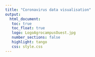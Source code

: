 ```yaml
---
title: "Coronavirus data visualisation"
output: 
  html_document:
   toc: true
   toc_float: true
   logo: LogoAgrocampusOuest.jpg
   number_sections: false
   highlight: tango
   css: style.css
---
```



<!-- ```{r setup, include=FALSE} -->
<!-- knitr::opts_chunk$set(echo = TRUE, warning = FALSE, message = FALSE) -->
<!-- ``` -->

<!-- The [Johns Hopkins University](https://coronavirus.jhu.edu/) provide data on the coronavirus crisis, reportin the daily number of confirmed cases,  deaths and recovered patients. -->



<!-- ## Data processing  -->


<!-- ### Download data  -->

<!-- ```{r load_data} -->
<!-- library('readr') -->
<!-- library('tidyverse') -->
<!-- library('ggplot2') -->
<!-- library('plotly') -->



<!-- url_base <-  -->
<!--   "https://raw.githubusercontent.com/CSSEGISandData/COVID-19/master/csse_covid_19_data/csse_covid_19_time_series/time_series_covid19_" -->

<!-- type <- c('confirmed', 'deaths', 'recovered') -->
<!-- dta_list <- lapply( type, function(type_){ -->
<!--    dta_prov <- read_csv(url(paste0(url_base,  type_, '_global.csv')))  %>%  -->
<!--       mutate(type = type_)  -->
<!--    dta_prov %>%  -->
<!--       rename(Province = `Province/State`, Country = `Country/Region`) %>%  -->
<!--       pivot_longer(-c(Province, Country, Lat, Long, type),  names_to = 'Date', values_to = 'Cases')  %>%  -->
<!--       mutate(Date = lubridate::mdy(Date)) -->
<!-- }) -->

<!-- dta <- do.call('rbind', dta_list) -->
<!-- ``` -->

<!-- ```{r  echo = FALSE} -->
<!-- n_tot <- n_distinct(dta$Country) -->
<!-- n1 <- 500 -->
<!-- n2 <- 10000 -->
<!-- ``` -->

<!-- **Data are available from `r min(dta$Date)` to `r max(dta$Date)` for `r n_tot` countries.** -->


<!-- ### Formatting data -->

<!-- ```{r format_data} -->


<!-- dta %>%   -->
<!--    mutate(type = factor(type, levels = c('confirmed', 'deaths', 'recovered')))  %>%  -->
<!--    mutate(country_id = factor(tolower(Country))) %>%  -->
<!--    group_by(country_id, type, Date) %>%  -->
<!--    summarise(Cases = sum(Cases, na.rm = TRUE)) %>%  -->
<!--    ungroup()-> dta -->
<!-- ``` -->



<!-- ## Spatial Spreading of the pandemy  -->

<!-- ```{r  echo = FALSE} -->
<!-- n_tot <- n_distinct(dta$country_id) -->
<!-- n1 <- 50000 -->
<!-- n2 <- 1e5 -->
<!-- ``` -->

<!-- Data are available from `r min(dta$Date)` to `r max(dta$Date)` for `r n_tot` countries. -->

<!-- ### Define the severity of the pandemy in every country -->

<!-- The visualisation is done with only the most affected countries. The severity of the pandemy in a country is said to  -->
<!-- - Low if there are less than `r n1`  confirmed cases -->
<!-- - High if there are at least  `r n1+1`  confirmed cases -->
<!-- - Very High low if there are at least `r n2+1`  confirmed cases -->



<!-- ```{r} -->

<!-- dta %>%   filter(type == 'confirmed') %>% group_by(country_id) %>% -->
<!--    summarise ( m = max(Cases, na.rm = TRUE)) %>%  filter( m  > n1) -> country_list -->

<!-- dta %>%   filter(type == 'confirmed') %>% group_by(country_id) %>% -->
<!--    summarise ( m = max(Cases, na.rm = TRUE)) %>%  filter( m  > n2) -> country_list_vhigh -->

<!-- dta %>% filter(country_id %in% country_list$country_id) -> dta -->


<!-- severity_class <- function(country){ -->
<!--   prov <- ifelse(country %in% country_list$country_id, 'High', 'Low') -->
<!--   prov <-  ifelse(country %in% country_list_vhigh$country_id, 'Very High', prov) -->
<!--   prov <- factor(prov, levels = c('Low', 'High', 'Very High')) -->
<!--   return(prov) -->
<!-- } -->

<!-- dta %>% mutate(Severity = severity_class(country_id)) %>%  -->
<!--    mutate(country_id = relevel(country_id, ref = 'germany')) -> dta -->
<!-- ``` -->




<!-- ### Mapping the data -->

<!-- The `sf` library, allows to produce map easily.  -->

<!-- Mapping the  data on a world map requires two merge the world shapefile and the Johns Hoppkins data as proposed in the following code. The matching between the two databases  is done by creating a  `country_id` identification (country name in lower case). The few mismatches in the 2 databases are idenified and corrected.  -->


<!-- ```{r} -->
<!-- library(sf) -->

<!-- world_map <- st_read(dsn = 'datasets/shape_dir/TM_WORLD_BORDERS-0.3.shp') %>%  -->
<!--   st_as_sf() %>% mutate(country_id = tolower(NAME)) -->

<!-- country_list %>% filter( !country_id %in% world_map$country_id) -> country_issues -->
<!-- country_issues$country_id -->

<!-- world_map %>% mutate(avail = ifelse(country_id %in% country_list$country_id, TRUE, FALSE)) -> world_map -->

<!-- world_map %>%  -->
<!--   mutate( country_id = ifelse(country_id == "united states", 'us' , country_id))%>%  -->
<!--   mutate( country_id = ifelse(country_id == "iran (islamic republic of)", 'iran' , country_id)) %>%  -->
<!--   mutate( country_id = ifelse(country_id == "korea, republic of", "korea, south" , country_id)) %>%  -->
<!--   mutate( country_id = ifelse(country_id == "czech republic", "czechia" , country_id)) -> world_map  -->
<!-- ``` -->


<!--  Finally the three levels of severity are  presented in the map below -->

<!-- ```{r} -->
<!-- world_map %>%  mutate(Severity = severity_class(country_id)) -> world_map -->

<!-- world_map %>% ggplot() + geom_sf(aes(fill = Severity)) +  -->
<!--   scale_fill_viridis_d()   -> p  -->
<!-- ggplotly(p) -->
<!-- ``` -->



<!-- ## Time series data -->



<!-- ### Confirmed cases -->


<!-- We can represent the evolution of coronavirus confirmed cases for the countries with high severity.  -->

<!-- ```{r} -->
<!-- dta %>%  -->
<!--    filter(type == 'confirmed',  Severity != 'Low') %>% -->
<!--    ggplot() +  -->
<!--    geom_line(aes(x= Date, y = Cases, col = country_id)) +  -->
<!--    scale_y_continuous(trans='log2') +  -->
<!--    theme(legend.title = element_text( size = 10),legend.text = element_text(size = 6) ) +  -->
<!--    ggtitle('Evolution of confirmed cases in highly affected countries') -> p -->
<!-- ggplotly(p) -->
<!-- ``` -->


<!-- Too many data on the graph , focus on the countries with High level of severity. -->

<!-- ```{r echo = FALSE} -->
<!-- couleurs <- c('#ff0000', '#ff9900', '#006600',  -->
<!--               '#2d5986', '#600080', '#b30000', -->
<!--               '#00cc00', '#ff8c66', '#cc0052',  -->
<!--               '#3939ac', '#a5fc03', '#ff0000', -->
<!--               '#ab0a9b', '#6b5b95') -->
<!-- ``` -->


<!-- ```{r, fig.cap='Evolution of the number of confirmed cases'} -->

<!-- dta  %>%  -->
<!--    filter(type == 'confirmed', Severity == 'Very High') %>%  -->
<!--    arrange(country_id, Date) %>%  -->
<!--    group_by(country_id) %>%   -->
<!--    ggplot() +  -->
<!--    geom_line(aes(x= Date, y = Cases, linetype=country_id, col = country_id))  +  -->
<!--    scale_color_manual(values = couleurs)  -> p -->

<!-- ggplotly(p) -->

<!-- ``` -->



<!-- and with a log scale  -->

<!-- ```{r, fig.cap='Evolution of the number of confirmed cases in log2 scale'} -->
<!-- p +   -->
<!--    scale_y_continuous(trans='log2') -> p  -->
<!-- ggplotly(p) -->
<!-- ``` -->


<!-- As the pandemy does not start to spread at the same date on every country, one needs to define some new origine of time for every country, in order to allow the comparison between countries. -->


<!-- **Change time origine** :  Accounting for the delay in the spread of the pandemy, we could decide to represent time since the first instant where the 80$^\mbox{th}$ cases were confirmed. -->



<!-- Presented below is the number of confirmed cases.  -->

<!-- ```{r, fig.cap='Evolution of confirmed cases, time elapsed since the 80th reported cases'} -->
<!-- dta %>%  -->
<!--    filter(type == 'confirmed', Cases >= 80,Severity == 'Very High') %>%  -->
<!--    group_by(country_id) %>%  -->
<!--    arrange(Date) %>%  -->
<!--    mutate(Date = Date - dplyr::first(Date)) %>%  -->
<!--    ggplot()  + -->
<!--    geom_smooth(aes(x= Date, y = Cases, linetype=country_id, col = country_id), se = FALSE) + -->
<!--    geom_point(aes(x= Date, y = Cases, col = country_id), alpha = 0.3)  + -->
<!--    scale_color_manual(values = couleurs) +  -->
<!--    scale_y_continuous(trans='log2')  -> p  -->
<!-- ggplotly(p) -->
<!-- ``` -->

<!-- ### Evolution of the number of deaths -->



<!-- Presented below is the number of deaths. Those time series are more reliable, as they do not depend on the test effort. -->

<!-- ```{r, fig.cap='Evolution of the number of deaths, time elapsed since the 80th reported cases'} -->
<!-- dta %>%  -->
<!--    pivot_wider(names_from = type, values_from = Cases) %>%  -->
<!--    filter( confirmed >= 80,Severity == 'Very High') %>%  -->
<!--    group_by(country_id) %>%  -->
<!--    arrange(Date) %>%  -->
<!--    mutate(Date = Date - dplyr::first(Date)) %>%  -->
<!--    ggplot() +    -->
<!--    geom_smooth(aes(x= Date, y = deaths, linetype=country_id, col = country_id), se = FALSE) + -->
<!--    geom_point(aes(x= Date, y = deaths, col = country_id), alpha = 0.3)  + -->
<!--    scale_color_manual(values = couleurs) + -->
<!--    scale_y_continuous(trans='log2') -> p  -->
<!-- ggplotly(p) -->
<!-- ``` -->


<!-- As the number of confirmed cases might not be the best indicator of the spread of the pandemy, we choose,  the time of the tenth  death as the origin of date. -->


<!-- ```{r origine_death, fig.cap='Evolution of the number of deaths, time elapsed since the 10th death'} -->
<!-- dta %>%  -->
<!--    pivot_wider(names_from = type, values_from = Cases) %>%  -->
<!--    filter( deaths >= 10,Severity == 'Very High') %>%  -->
<!--    group_by(country_id) %>%  -->
<!--    arrange(Date) %>%  -->
<!--    mutate(Date = Date - dplyr::first(Date)) %>%  -->
<!--    ggplot()  + -->
<!--    geom_smooth(aes(x= Date, y = deaths, linetype=country_id, col = country_id), se = FALSE) + -->
<!--    scale_color_manual(values = couleurs)  + -->
<!--    scale_y_continuous(trans ='log2')  -> p  -->
<!--  ggplotly(p ,  tooltip = c('country_id', 'x', 'y') ) -->

<!-- ``` -->

<!-- ### Evolution of the number of new deaths -->

<!-- As the pandemy is spreading, the number of deaths is expected to grow bigger every day before slowing down. Therefore the number of new daths, which also the derivative of the number of deaths,  could be a good indicator of the stage of the pandemy. -->


<!-- ```{r new_death, fig.cap='Evolution of the number of new deaths, time elapsed since the 10th death, log2 scale'} -->
<!-- dta %>%  -->
<!--    pivot_wider(names_from = type, values_from = Cases) %>%  -->
<!--    filter( deaths >= 10,Severity == 'Very High') %>%  -->
<!--    group_by(country_id) %>%  -->
<!--    arrange(Date) %>%  -->
<!--    mutate(Date = Date - dplyr::first(Date), -->
<!--           new_deaths = deaths -lag(deaths)) %>%  -->
<!--    ggplot() +  -->
<!--    geom_smooth(aes(x= Date, y = new_deaths, linetype=country_id, col = country_id), se = FALSE)  + -->
<!--    geom_point(aes(x= Date, y = new_deaths, col = country_id), alpha = 0.3)  + -->
<!--    scale_color_manual(values = couleurs) + -->
<!--    scale_y_continuous(trans='log2')  ->  p  -->
<!--  ggplotly(p ,  tooltip = c('country_id', 'x', 'y') ) -->
<!-- ``` -->



<!-- ### Link between Confirmed cases and deaths -->



<!-- ```{r confirmed_death, fig.cap='Number of Confirmed cases  as a function of deaths'} -->
<!-- dta %>%  -->
<!--    pivot_wider(names_from = type, values_from = Cases) %>%  -->
<!--    filter( deaths >= 10,Severity == 'Very High') %>%  -->
<!--    group_by(country_id) %>%  -->
<!--    arrange(Date)  %>%  -->
<!--    mutate(Date = Date - dplyr::first(Date)) %>%  -->
<!--    ggplot() + -->
<!--    geom_smooth(aes( y = confirmed, x = deaths, linetype=country_id, col = country_id), se = FALSE)  +  -->
<!--    geom_point(aes(y  = confirmed, x = deaths, col = country_id), alpha = 0.3)  + -->
<!--    scale_color_manual(values = couleurs) -> p  -->
<!-- ggplotly(p ,  tooltip = c('country_id', 'x', 'y') ) -->
<!-- ``` -->


<!-- I would like to have a better idea of the actual number of confirmed cases in every countries.  The best indicator of the pandemy beeing the number of deaths I would like to predict the number of actual cases given the number of deaths. As illustrated on the graphs, there is a linear relationship between these two quantities. The slope  of this regression line depends on the letality within a given country and more importantly of the testing strategy. The difference in the strategy for testing people have been invocated to explain the difference in the apparent very high letality in most countries opposed to a very low lethality in Germany. As Germany has experienced a larger testing strategy, we could predict, given the number of observed deaths, what  would could be a more realistic number of cases in every country using the relationship between deaths and confirmed cases observed in Germany. -->

<!-- ```{r} -->
<!-- dta %>%  -->
<!--    pivot_wider(names_from = type, values_from = Cases) %>%  -->
<!--    filter( deaths >= 10,Severity == 'Very High')  -> dta_lm -->

<!-- lm1 <- lm( confirmed ~ deaths  + country_id + deaths:country_id, data =dta_lm) -->


<!-- prediction <- predict(lm1, newdata = data.frame(deaths= dta_lm$deaths, country_id = 'germany'), interval = 'prediction')  -->

<!-- dta_lm %>% -->
<!--    mutate(confirmed_pred = prediction[,1], -->
<!--           lower = prediction[,2], -->
<!--           upper = prediction[,3]) -> dta_lm -->

<!-- dta_lm %>% -->
<!--    filter( Severity == 'Very High') %>%   filter(Date == max(Date)) %>%  -->
<!--    ggplot() + geom_point(aes(y  = confirmed_pred, x = confirmed, col = country_id))   + geom_abline(slope = 1, intercept = 0) + -->
<!--    scale_color_manual(values = couleurs)  ->p  -->
<!--  ggplotly(p ,  tooltip = c('country_id', 'x', 'y') ) -->
<!-- ``` -->

<!-- Assuming that the predicted number of cases is more realistic than the reported number of cases, we could look at the evolution of the pandemy, using predicted number of cases instead of reported confirmed cases. The illustations below represent the reported confirmed cases and the predicted confirmed cases, assuming that every country would use the german testing strategy. -->



<!-- ```{r onfirmed_pred, fig.cap='The plain line  is the reported number of cases, the large dashed lines is the expected number of cases if the German testing strategy was used, and the thin dashed lines provide the prediction interval around this expected value.'} -->
<!-- dta_lm %>%  -->
<!--    filter( confirmed_pred >=  200 , Severity == 'Very High') %>%  -->
<!--    group_by(country_id) %>%  -->
<!--    arrange(Date)  %>%  -->
<!--    mutate(Date = Date - dplyr::first(Date)) %>% pivot_longer(cols = c('confirmed', 'confirmed_pred', 'lower', 'upper'), names_to = 'type', values_to = 'Cases') -> dta_plot  -->

<!-- dta_plot %>%    filter( type %in% c('confirmed', 'confirmed_pred') ) %>%   ggplot() + facet_wrap(~country_id) + -->
<!--    geom_smooth(aes( y  = Cases, x = Date, col = country_id, linetype = type) , se = FALSE, size = 0.8) + -->
<!--    geom_point(aes(y  = Cases, x = Date, col = country_id), size = 0.2, alpha = 0.3) + -->
<!--    scale_color_manual(values = couleurs) -> p -->

<!-- dta_plot %>%    filter( ! type %in% c('confirmed', 'confirmed_pred') ) -> interval_dta  -->
<!-- p +    geom_smooth(data = interval_dta , aes( y  = Cases, x = Date, col = country_id, linetype = type), size = 0.3 , se = FALSE)  -> p_fin -->
<!--  ggplotly(p_fin ,  tooltip = c('country_id', 'x', 'y') ) -->
<!-- ``` -->


